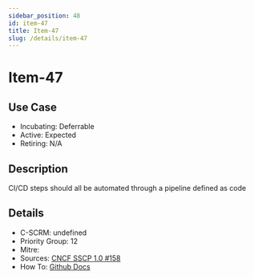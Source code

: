 ```yaml
---
sidebar_position: 48
id: item-47
title: Item-47
slug: /details/item-47
---
```


# Item-47

## Use Case

- Incubating: Deferrable
- Active: Expected
- Retiring: N/A

## Description

CI/CD steps should all be automated through a pipeline defined as code

## Details

- C-SCRM: undefined
- Priority Group: 12
- Mitre: 
- Sources: [CNCF SSCP 1.0 #158](https://github.com/cncf/tag-security/blob/main/supply-chain-security/supply-chain-security-paper/sscsp.md#build-and-related-continuous-integrationcontinuous-delivery-steps-should-all-be-automated-through-a-pipeline-defined-as-code)
- How To: [Github Docs](https://docs.github.com/en/actions/publishing-packages/publishing-nodejs-packages)

